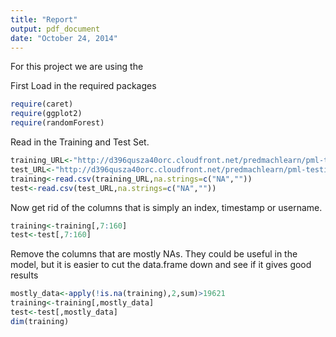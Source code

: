 ```yaml
---
title: "Report"
output: pdf_document
date: "October 24, 2014"
---
```


For this project we are using the 

First Load in the required packages
```r
require(caret)
require(ggplot2)
require(randomForest)
```

Read in the Training and Test Set.
```r
training_URL<-"http://d396qusza40orc.cloudfront.net/predmachlearn/pml-training.csv"
test_URL<-"http://d396qusza40orc.cloudfront.net/predmachlearn/pml-testing.csv"
training<-read.csv(training_URL,na.strings=c("NA",""))
test<-read.csv(test_URL,na.strings=c("NA",""))
```

Now get rid of the columns that is simply an index, timestamp or username.
```r
training<-training[,7:160]
test<-test[,7:160]
```

Remove the columns that are mostly NAs. They could be useful in the model, but it is easier to cut the data.frame down and see if it gives good results
```r
mostly_data<-apply(!is.na(training),2,sum)>19621
training<-training[,mostly_data]
test<-test[,mostly_data]
dim(training)
```


